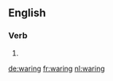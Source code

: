 
==English==

===Verb===
{{head|en}}

# {{present participle of|ware}}

[[de:waring]]
[[fr:waring]]
[[nl:waring]]